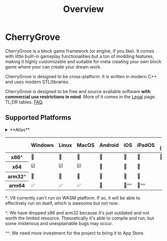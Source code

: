 ﻿---
title: "Overview"
---

# CherryGrove

CherryGrove is a block game framework (or engine, if you like). It comes with little built-in gameplay functionalities but a ton of modding features, making it highly customizable and suitable for meta creating your own block game where your can create your dream work.

CherryGrove is designed to be cross-platform. It is written in modern C++ and uses modern STL/libraries.
 
CherryGrove is designed to be free and source available software **with commercial use restrictions in mind**. More of it comes in the [Legal](../legal) page. TL;DR tables: [FAQ](faq#licensing).

## Supported Platforms

<details>
    <summary>**Atlas**</summary>
    - ☑️: Fully supported.
    - ✅: Theoretically supported (functionality not verified).
    - 🚧: Working in progress.
    - 🚩: Planned to support.
    - 🚫: No plan to support/not applicable.
</details>

<table style={{textAlign: "center"}}>
    <thead><tr>
        <th></th>
        <th>Windows</th>
        <th>Linux</th>
        <th>MacOS</th>
        <th>Android</th>
        <th>iOS</th>
        <th>iPadOS</th>
        <th>Web (Emscripten)</th>
    </tr></thead>
    <tbody>
        <tr>
            <th>x86^</th>
            <td>🚫</td>
            <td>🚫</td>
            <td>🚫</td>
            <td>🚫</td>
            <td>🚫</td>
            <td>🚫</td>
            <td rowSpan={4}>🚫*</td>
        </tr>
        <tr>
            <th>x64</th>
            <td>☑️</td>
            <td>☑️</td>
            <td>☑️</td>
            <td>🚩</td>
            <td>🚫</td>
            <td>🚫</td>
        </tr>
        <tr>
            <th>arm32^</th>
            <td>🚫</td>
            <td>🚫</td>
            <td>🚫</td>
            <td>🚫</td>
            <td>🚫</td>
            <td>🚫</td>
        </tr>
        <tr>
            <th>arm64</th>
            <td>✅</td>
            <td>✅</td>
            <td>✅</td>
            <td>🚩</td>
            <td>🚩^^</td>
            <td>🚩^^</td>
        </tr>
    </tbody>
</table>

\*: V8 currently can't run on WASM platform. If so, it will be able to effectively run on itself, which is awesome but not now.

^: We have dropped x86 and arm32 because it's just outdated and not worth the limited resource. Theoretically it's able to compile and run, but some misterious and unexplainable bugs may occur.

^^: We need more investment for the project to bring it to App Store.